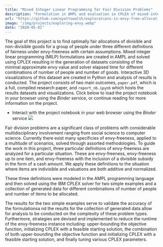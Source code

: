 ```yaml
---
title: "Mixed Integer Linear Programming for Fair Division Problems"
description: "Formulation in AMPL and evaluation in CPLEX of mixed-integer linear programs for several fair division problems under envy-freeness. Visualization in Python of resultant model and solver data."
url: "https://github.com/wyattowalsh/explorations-in-envy-free-allocations"
image: "/img/projects/exploring-envy.webp"
date: "2020-05-01"
---
```


The goal of this project is to find optimally fair allocations of divisible and non-divisible goods for a group of people under three different definitions of fairness under envy-freeness with certain assumptions. Mixed integer linear programming (MILP) formulations are created in AMPL and solved using CPLEX resulting in the generation of datasets consisting of the minimal approximate envy value and solver elapsed time for different combinations of number of people and number of goods. Interactive 3D visualizations of this dataset are created in Python and analysis of results is conducted. The project consists of two main outcomes, `paper.pdf`, which is a full, compiled research paper, and `report_nb.ipynb` which hosts the results datasets and visualizations. Click below to load the project notebook in your browser using the _Binder_ service, or continue reading for more information on the project.

- Interact with the project notebook in your web browser using the <i>Binder</i> service <a target="_blank" rel="noopener noreferrer" href="https://bit.ly/3dxaBfS"> <img src="https://mybinder.org/badge_logo.svg" /></a>

Fair division problems are a significant class of problems with considerable multidisciplinary involvement ranging from social science to computer science. Currently there exist many specificies of envy-freeness, applied to a multitude of scenarios, solved through assorted methodologies. To guide the work in this project, three particular definitions of envy-freeness are analyzed for a particular situation. These are envy-freeness, envy-freeness up to one item, and envy-freeness with the inclusion of a divisible subsidy in the form of a cash amount. We apply these definitions to the situation where items are indivisible and valuations are both additive and normalized.

These three definitions were modeled in the AMPL programming language and then solved using the IBM CPLEX solver for two simple examples and a collection of generated data for different combinations of number of people and number of items to be allocated.

The results for the two simple examples serve to validate the accuracy of the formulationsa nd the results for the collection of generated data allow for analysis to be conducted on the complexity of these problem types. Furthermore, strategies are devised and implemented to reduce the runtime of the envy-freeness instance including: upper-bounding the objective function, initializing CPLEX with a feasible starting solution, the combination of both upper-bounding the objective function and initializing CPLEX with a feasible starting solution, and finally tuning various CPLEX parameters.
